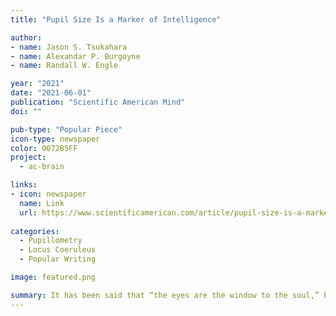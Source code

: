 ```yaml
---
title: "Pupil Size Is a Marker of Intelligence"

author:
- name: Jason S. Tsukahara
- name: Alexandar P. Burgoyne
- name: Randall W. Engle

year: "2021"
date: "2021-06-01"
publication: "Scientific American Mind"
doi: ""

pub-type: "Popular Piece"
icon-type: newspaper
color: 0072B5FF
project:
  - ac-brain

links:
- icon: newspaper
  name: Link
  url: https://www.scientificamerican.com/article/pupil-size-is-a-marker-of-intelligence/
  
categories:
  - Pupillometry
  - Locus Coeruleus
  - Popular Writing

image: featured.png

summary: It has been said that “the eyes are the window to the soul,” but new research suggests that they may be a window to the brain as well.
---
```

